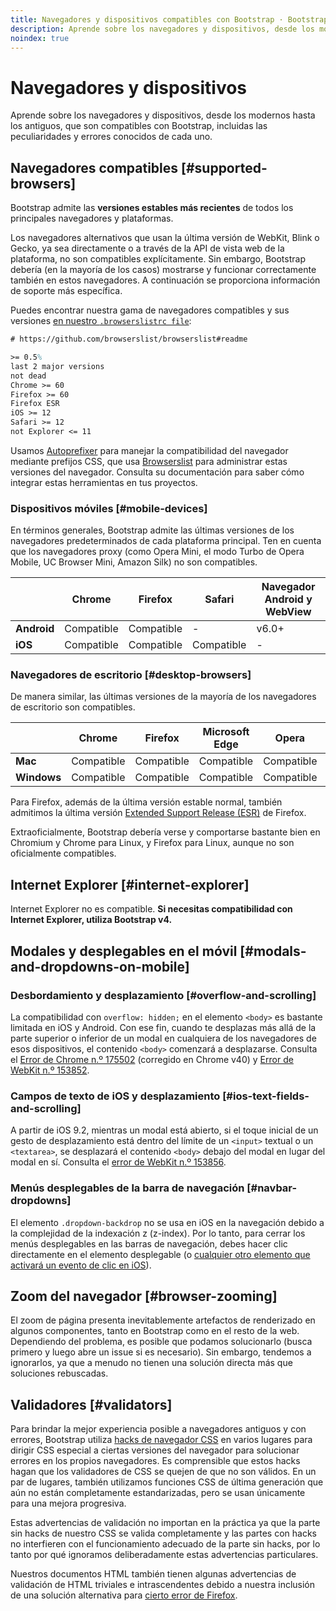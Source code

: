 ```yaml
---
title: Navegadores y dispositivos compatibles con Bootstrap · Bootstrap en Español v5.3
description: Aprende sobre los navegadores y dispositivos, desde los modernos hasta los antiguos, que son compatibles con Bootstrap, incluidas las peculiaridades y errores conocidos de cada uno.
noindex: true
---
```


# Navegadores y dispositivos

Aprende sobre los navegadores y dispositivos, desde los modernos hasta los antiguos, que son compatibles con Bootstrap, incluidas las peculiaridades y errores conocidos de cada uno.

<MainBanner />

## Navegadores compatibles [#supported-browsers]

Bootstrap admite las **versiones estables más recientes** de todos los principales navegadores y plataformas.

Los navegadores alternativos que usan la última versión de WebKit, Blink o Gecko, ya sea directamente o a través de la API de vista web de la plataforma, no son compatibles explícitamente. Sin embargo, Bootstrap debería (en la mayoría de los casos) mostrarse y funcionar correctamente también en estos navegadores. A continuación se proporciona información de soporte más específica.

Puedes encontrar nuestra gama de navegadores compatibles y sus versiones [en nuestro `.browserslistrc file`](https://github.com/twbs/bootstrap/blob/v5.3.2/.browserslistrc):

```tex
# https://github.com/browserslist/browserslist#readme

>= 0.5%
last 2 major versions
not dead
Chrome >= 60
Firefox >= 60
Firefox ESR
iOS >= 12
Safari >= 12
not Explorer <= 11
```    

Usamos [Autoprefixer](https://github.com/postcss/autoprefixer) para manejar la compatibilidad del navegador mediante prefijos CSS, que usa [Browserslist](https://github.com/browserslist/browserslist) para administrar estas versiones del navegador. Consulta su documentación para saber cómo integrar estas herramientas en tus proyectos.

### Dispositivos móviles [#mobile-devices]

En términos generales, Bootstrap admite las últimas versiones de los navegadores predeterminados de cada plataforma principal. Ten en cuenta que los navegadores proxy (como Opera Mini, el modo Turbo de Opera Mobile, UC Browser Mini, Amazon Silk) no son compatibles.

|     | Chrome | Firefox | Safari | Navegador Android y WebView |
| --- | --- | --- | --- | --- |
| **Android** | Compatible | Compatible | -   | v6.0+ |
| **iOS** | Compatible | Compatible | Compatible | -   |

### Navegadores de escritorio [#desktop-browsers]

De manera similar, las últimas versiones de la mayoría de los navegadores de escritorio son compatibles.

|     | Chrome | Firefox | Microsoft Edge | Opera | Safari |
| --- | --- | --- | --- | --- | --- |
| **Mac** | Compatible | Compatible | Compatible | Compatible | Compatible |
| **Windows** | Compatible | Compatible | Compatible | Compatible | -   |

Para Firefox, además de la última versión estable normal, también admitimos la última versión [Extended Support Release (ESR)](https://www.mozilla.org/en-US/firefox/enterprise/) de Firefox.

Extraoficialmente, Bootstrap debería verse y comportarse bastante bien en Chromium y Chrome para Linux, y Firefox para Linux, aunque no son oficialmente compatibles.

## Internet Explorer [#internet-explorer]

Internet Explorer no es compatible. **Si necesitas compatibilidad con Internet Explorer, utiliza Bootstrap v4.**

## Modales y desplegables en el móvil [#modals-and-dropdowns-on-mobile]

### Desbordamiento y desplazamiento [#overflow-and-scrolling]

La compatibilidad con `overflow: hidden;` en el elemento `<body>` es bastante limitada en iOS y Android. Con ese fin, cuando te desplazas más allá de la parte superior o inferior de un modal en cualquiera de los navegadores de esos dispositivos, el contenido `<body>` comenzará a desplazarse. Consulta el [Error de Chrome n.º 175502](https://bugs.chromium.org/p/chromium/issues/detail?id=175502) (corregido en Chrome v40) y [Error de WebKit n.º 153852](https://bugs.webkit.org/show_bug.cgi?id=153852).

### Campos de texto de iOS y desplazamiento [#ios-text-fields-and-scrolling]

A partir de iOS 9.2, mientras un modal está abierto, si el toque inicial de un gesto de desplazamiento está dentro del límite de un `<input>` textual o un `<textarea>`, se desplazará el contenido `<body>` debajo del modal en lugar del modal en sí. Consulta el [error de WebKit n.º 153856](https://bugs.webkit.org/show_bug.cgi?id=153856).

### Menús desplegables de la barra de navegación [#navbar-dropdowns]

El elemento `.dropdown-backdrop` no se usa en iOS en la navegación debido a la complejidad de la indexación z (z-index). Por lo tanto, para cerrar los menús desplegables en las barras de navegación, debes hacer clic directamente en el elemento desplegable (o [cualquier otro elemento que activará un evento de clic en iOS](https://developer.mozilla.org/en-US/docs/Web/API/Element/click_event#Safari_Mobile)).

<ContentSuggestion />

## Zoom del navegador [#browser-zooming]

El zoom de página presenta inevitablemente artefactos de renderizado en algunos componentes, tanto en Bootstrap como en el resto de la web. Dependiendo del problema, es posible que podamos solucionarlo (busca primero y luego abre un issue si es necesario). Sin embargo, tendemos a ignorarlos, ya que a menudo no tienen una solución directa más que soluciones rebuscadas.

## Validadores [#validators]

Para brindar la mejor experiencia posible a navegadores antiguos y con errores, Bootstrap utiliza [hacks de navegador CSS](http://browserhacks.com/) en varios lugares para dirigir CSS especial a ciertas versiones del navegador para solucionar errores en los propios navegadores. Es comprensible que estos hacks hagan que los validadores de CSS se quejen de que no son válidos. En un par de lugares, también utilizamos funciones CSS de última generación que aún no están completamente estandarizadas, pero se usan únicamente para una mejora progresiva.

Estas advertencias de validación no importan en la práctica ya que la parte sin hacks de nuestro CSS se valida completamente y las partes con hacks no interfieren con el funcionamiento adecuado de la parte sin hacks, por lo tanto por qué ignoramos deliberadamente estas advertencias particulares.

Nuestros documentos HTML también tienen algunas advertencias de validación de HTML triviales e intrascendentes debido a nuestra inclusión de una solución alternativa para [cierto error de Firefox](https://bugzilla.mozilla.org/show_bug.cgi?id=654072).